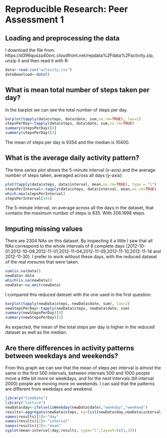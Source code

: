 # Reproducible Research: Peer Assessment 1


## Loading and preprocessing the data
I download the file from: https://d396qusza40orc.cloudfront.net/repdata%2Fdata%2Factivity.zip,
unzip it and then read it with R:
```r
data<-read.csv("activity.csv")
dateDownload<-date()
```

## What is mean total number of steps taken per day?
In the barplot we can see the total number of steps per day.
```r
barplot(tapply(data$steps, data$date, sum,na.rm=TRUE), las=2)
stepsPerDay<-tapply(data$steps, data$date, sum,na.rm=TRUE)
summary(stepsPerDay)[4]
summary(stepsPerDay)[3]
```
The mean of steps per day is 9354 and the median is 10400.

## What is the average daily activity pattern?

The time series plot shows the 5-minute interval (x-axis) and the average number of steps taken, averaged across all days (y-axis):
```r
plot(tapply(data$steps, data$interval, mean,na.rm=TRUE), type = "l")
stepsPerInterval<-tapply(data$steps, data$interval, mean,na.rm=TRUE)
which.max(stepsPerInterval)
stepsPerInterval[104]
```

The 5-minute interval, on average across all the days in the dataset, that contains the maximum number of steps is 835.
With 206.1698 steps.


## Imputing missing values
There are 2304 NAs on this dataset.
By inspecting it a little I saw that all NAs correspond to the whole intervals of 8 complete days (2012-10-01,2012-10-08,2012-11-01,2012-11-04,2012-11-09,2012-11-10,2012-11-14 and 2012-11-30).
I prefer to work without these days, with the reduced dataset of the real mesures that were taken.
```r
sum(is.na(data))
newData<-data
which(is.na(newData))
newData<-na.omit(newData)
```
I compared this reduced dateset with the one used in the first question:
```r
barplot(tapply(newData$steps, newData$date, sum), las=2)
newStepsPerDay<-tapply(newData$steps, newData$date, sum)
summary(newStepsPerDay)[4]
summary(newStepsPerDay)[3]
```
As expected, the mean of the total steps per day is higher in the reduced dataset as well as the median.

## Are there differences in activity patterns between weekdays and weekends?
From this graph we can see that the mean of steps per interval is almost the same in the first 500 intervals, between intervals 500 and 1000 people move a little bit more on weekdays, and for the next intervals (till interval 2000) people are moving more on weekends.
I can said that the patterns are different from weekdays and weekend.
```r
library("timeDate")
library("lattice")
newData$day<-ifelse(isWeekday(newData$date),"weekday","weekend")
results<-aggregate(newData$steps, by=list(newData$day,newData$interval),FUN=mean)
names(results)[1]<-"day"
names(results)[2]<-"interval"
names(results)[3]<-"mean"
xyplot(mean~interval|day,results, type="l",layout=(c(1,2)))
```


